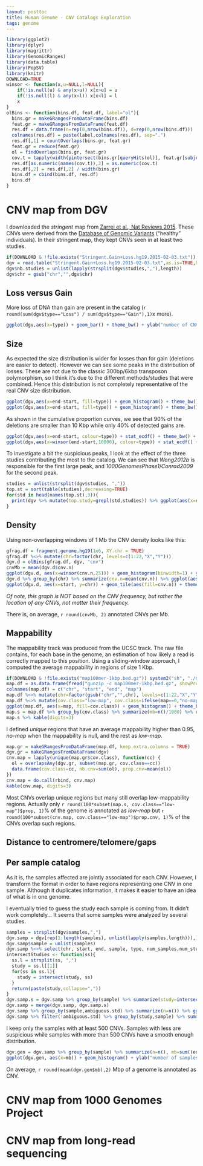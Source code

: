 ```yaml
---
layout: posttoc
title: Human Genome - CNV Catalogs Exploration
tags: genome
---
```



```r
library(ggplot2)
library(dplyr)
library(magrittr)
library(GenomicRanges)
library(data.table)
library(PopSV)
library(knitr)
DOWNLOAD=TRUE
winsor <- function(x,u=NULL,l=NULL){
    if(!is.null(u) & any(x>u)) x[x>u] = u
    if(!is.null(l) & any(x<l)) x[x<l] = l
    x
}
olBins <- function(bins.df, feat.df, label="ol"){
  bins.gr = makeGRangesFromDataFrame(bins.df)
  feat.gr = makeGRangesFromDataFrame(feat.df)
  res.df = data.frame(n=rep(0,nrow(bins.df)), d=rep(0,nrow(bins.df)))
  colnames(res.df) = paste(label,colnames(res.df), sep=".")
  res.df[,1] = countOverlaps(bins.gr, feat.gr)
  feat.gr = reduce(feat.gr)
  ol = findOverlaps(bins.gr, feat.gr)
  cov.t = tapply(width(pintersect(bins.gr[queryHits(ol)], feat.gr[subjectHits(ol)])), queryHits(ol), sum)
  res.df[as.numeric(names(cov.t)),2] = as.numeric(cov.t)
  res.df[,2] = res.df[,2] / width(bins.gr)
  bins.df = cbind(bins.df, res.df)
  bins.df
}
```

# CNV map from DGV

I downloaded the *stringent* map from [Zarrei et al., Nat Reviews 2015](http://www.nature.com/nrg/journal/v16/n3/full/nrg3871.html). These CNVs were derived from the [Database of Genomic Variants](http://dgvbeta.tcag.ca/dgv/app/home) ("healthy" individuals). In their stringent map, they kept CNVs seen in at least two studies.

```r
if(DOWNLOAD & !file.exists("Stringent.Gain+Loss.hg19.2015-02-03.txt")) download.file("http://dgvbeta.tcag.ca/dgv/docs/Stringent.Gain+Loss.hg19.2015-02-03.txt", "Stringent.Gain+Loss.hg19.2015-02-03.txt")
dgv = read.table("Stringent.Gain+Loss.hg19.2015-02-03.txt",as.is=TRUE,header=TRUE,sep="\t",quote="")
dgv$nb.studies = unlist(lapply(strsplit(dgv$studies,","),length))
dgv$chr = gsub("chr","",dgv$chr)
```

## Loss versus Gain

More loss of DNA than gain are present in the catalog (`r round(sum(dgv$type=="Loss") / sum(dgv$type=="Gain"),1)`x more).

```r
ggplot(dgv,aes(x=type)) + geom_bar() + theme_bw() + ylab("number of CNVs") + coord_flip()
```

## Size

As expected the size distribution is wider for losses than for gain (deletions are easier to detect). However we can see some peaks in the distribution of losses. These are not due to the classic 300bp/6kbp transposon polymorphism, so I think it's due to the different methods/studies that were combined. Hence this distribution is not completely representative of the real CNV size distribution.

```r
ggplot(dgv,aes(x=end-start, fill=type)) + geom_histogram() + theme_bw() + xlab("size (bp)") + scale_x_log10() + scale_fill_brewer(palette="Set1") + ylab( "number of CNVs") + facet_grid(type~., scales="free")
ggplot(dgv,aes(x=end-start, fill=type)) + geom_histogram() + theme_bw() + xlab("size (bp)") + scale_fill_brewer(palette="Set1") + xlim(0,3000)  + ylab("number of CNVs") + facet_grid(type~., scales="free")
```

 As shown in the cumulative proportion curves, we see that 90% of the deletions are smaller than 10 Kbp while only 40% of detected gains are.

```r
ggplot(dgv,aes(x=end-start, colour=type)) + stat_ecdf() + theme_bw() + xlab("size (bp)") + scale_x_log10() + scale_colour_brewer(palette="Set1") + ylab("cumulative proportion") + scale_y_continuous(breaks=seq(0,1,.1))
ggplot(dgv,aes(x=winsor(end-start,10000), colour=type)) + stat_ecdf() + theme_bw() + xlab("size (bp)") + scale_colour_brewer(palette="Set1") + scale_x_continuous(breaks=seq(0,1e4,1e3), labels=c(seq(0,9000,1e3),">10000")) + ylab("cumulative proportion") + scale_y_continuous(breaks=seq(0,1,.1))
```

To investigate a bit the suspicious peaks, I look at the effect of the three studies contributing the most to the catalog. We can see that *Wong2012b* is responsible for the first large peak, and *1000GenomesPhase1*/*Conrad2009* for the second peak.

```r
studies = unlist(strsplit(dgv$studies, ","))
top.st = sort(table(studies),decreasing=TRUE)
for(std in head(names(top.st),3)){
  print(dgv %>% mutate(top.study=grepl(std,studies)) %>% ggplot(aes(x=end-start, fill=top.study)) + geom_histogram() + theme_bw() + xlab("size (bp)") + scale_x_log10() + scale_fill_brewer(palette="Set1", name=std) + ylab("number of CNVs") + theme(legend.position=c(1,1), legend.justification=c(1,1)))
}
```

## Density

Using non-overlapping windows of 1 Mb the CNV density looks like this:

```r
gfrag.df = fragment.genome.hg19(1e6, XY.chr = TRUE)
gfrag.df %<>% mutate(chr=factor(chr, levels=c(1:22,"X","Y")))
dgv.d = olBins(gfrag.df, dgv, "cnv")
cnvMb = mean(dgv.d$cnv.n)
ggplot(dgv.d, aes(x=winsor(cnv.n,25))) + geom_histogram(binwidth=1) + ylab("number of 1 Mb windows") + xlab("number of CNVs") + theme_bw() + scale_fill_brewer(palette="Set1") + scale_x_continuous(breaks=seq(0,25,5), labels=c(seq(0,20,5),">25")) + geom_vline(xintercept=cnvMb, linetype=2)
dgv.d %>% group_by(chr) %>% summarize(cnv.n=mean(cnv.n)) %>% ggplot(aes(x=chr, y=cnv.n)) + geom_point() + theme_bw() + ylab("average number of CNVs per Mb")  + geom_hline(yintercept=cnvMb, linetype=2)
ggplot(dgv.d, aes(x=start, y=chr)) + geom_tile(aes(fill=cnv.n)) + theme_bw() + xlab("position") + geom_tile(fill="yellow", aes(alpha=cnv.n==0)) + scale_alpha_manual(values=c(0,1), name="CNV desert") + scale_fill_gradient(name="CNVs\nper Mb") + theme(legend.position=c(1,1), legend.justification=c(1,1))
```

*Of note, this graph is NOT based on the CNV frequency, but rather the location of any CNVs, not matter their frequency.*

There is, on average, `r round(cnvMb, 2)` annotated CNVs per Mb.

## Mappability

The mappability track was produced from the UCSC track. The raw file contains, for each base in the genome, an estimation of how likely a read is correctly mapped to this position. Using a sliding-window approach, I computed the average mappability in regions of size 1 Kbp.

```r
if(DOWNLOAD & !file.exists("map100mer-1kbp.bed.gz")) system2("sh", "./downloadUCSCMappability.sh")
map.df = as.data.frame(fread("gunzip -c map100mer-1kbp.bed.gz", showProgress = FALSE))
colnames(map.df) = c("chr", "start", "end", "map")
map.df %<>% mutate(chr=factor(gsub("chr","",chr), levels=c(1:22,"X","Y"))) %>% filter(!is.na(chr))
map.df %<>% mutate(cov.class="low-map", cov.class=ifelse(map==0,"no-map", cov.class), cov.class=ifelse(map>.95,"unique", cov.class))
ggplot(map.df, aes(x=map, fill=cov.class)) + geom_histogram() + theme_bw()
map.s = map.df %>% group_by(cov.class) %>% summarize(mb=n()/1000) %>% ungroup %>% mutate(prop=mb/sum(mb)) %>% arrange(desc(mb))
map.s %>% kable(digits=3)
```

I defined *unique* regions that have an average mappability higher than 0.95, *no-map* when the mappability is null, and the rest as *low-map*.

```r
map.gr = makeGRangesFromDataFrame(map.df, keep.extra.columns = TRUE)
dgv.gr = makeGRangesFromDataFrame(dgv)
cnv.map = lapply(unique(map.gr$cov.class), function(cc) {
  ol = overlapsAny(dgv.gr, subset(map.gr, cov.class==cc))
  data.frame(cov.class=cc, nb.cnv=sum(ol), prop.cnv=mean(ol))
})
cnv.map = do.call(rbind, cnv.map)
kable(cnv.map, digits=3)
```

Most CNVs overlap unique regions but many still overlap low-mappability regions. Actually only `r round(100*subset(map.s, cov.class=="low-map")$prop, 1)`% of the genome is annotated as *low-map* but `r round(100*subset(cnv.map, cov.class=="low-map")$prop.cnv, 1)`% of the CNVs overlap such regions.


## Distance to centromere/telomere/gaps

## Per sample catalog

As it is, the samples affected are jointly associated for each CNV. However, I transform the format in order to have regions representing one CNV in one sample. Although it duplicates information, it makes it easier to have an idea of what is in one genome.

I eventually tried to guess the study each sample is coming from. It didn't work completely... It seems that some samples were analyzed by several studies.

```r
samples = strsplit(dgv$samples,",")
dgv.samp = dgv[rep(1:length(samples), unlist(lapply(samples,length))),]
dgv.samp$sample = unlist(samples)
dgv.samp %<>% select(chr, start, end, sample, type, num_samples,num_studies,studies, nb.studies)
intersectStudies <- function(ss){
  ss.l = strsplit(ss, ",")
  study = ss.l[[1]]
  for(ss in ss.l){
    study = intersect(study, ss)
  }
  return(paste(study,collapse=","))
}
dgv.samp.s = dgv.samp %>% group_by(sample) %>% summarize(study=intersectStudies(studies)) %>% mutate(ambiguous.std=grepl(",",study))
dgv.samp = merge(dgv.samp, dgv.samp.s)
dgv.samp %>% group_by(sample,ambiguous.std) %>% summarize(n=n()) %>% ggplot(aes(x=winsor(n, 2000), fill=ambiguous.std)) + geom_histogram() + theme_bw() + xlab("number of CNVs") + ylab("number of samples") + theme(legend.position=c(1,1), legend.justification=c(1,1)) + scale_fill_brewer(palette="Set1", name="ambiguous\nstudy") + scale_x_continuous(breaks=seq(0,2000,500),labels=c(seq(0,1500,500),">2000")) + geom_vline(xintercept=500, linetype=2)
dgv.samp %>% filter(!ambiguous.std) %>% group_by(study,sample) %>% summarize(n=n()) %>% ggplot(aes(x=winsor(n, 2000), fill=study)) + geom_histogram() + theme_bw() + xlab("number of CNVs") + ylab("number of samples") + theme(legend.position=c(1,1), legend.justification=c(1,1)) + scale_x_continuous(breaks=seq(0,2000,500),labels=c(seq(0,1500,500),">2000")) + geom_vline(xintercept=500, linetype=2)
```

I keep only the samples with at least 500 CNVs. Samples with less are suspicious while samples with more than 500 CNVs have a smooth enough distribution.

```r
dgv.gen = dgv.samp %>% group_by(sample) %>% summarize(n=n(), mb=sum((end-start)/1e6)) %>% filter(n>500)
ggplot(dgv.gen, aes(x=mb)) + geom_histogram() + ylab("number of samples") + xlab("affected genome (Mbp)") + theme_bw()
```

On average, `r round(mean(dgv.gen$mb),2)` Mbp of a genome is annotated as CNV.


# CNV map from 1000 Genomes Project

# CNV map from long-read sequencing
